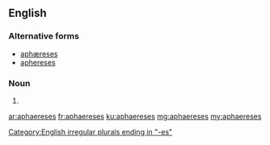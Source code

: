 ==English==

===Alternative forms===
* [[aphæreses]]
* [[aphereses]]

===Noun===
{{head|en|noun plural form}}

# {{plural of|aphaeresis|lang=en}}

[[Category:English irregular plurals ending in "-es"]]

[[ar:aphaereses]]
[[fr:aphaereses]]
[[ku:aphaereses]]
[[mg:aphaereses]]
[[my:aphaereses]]